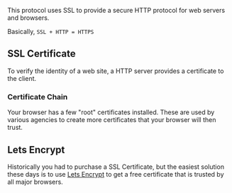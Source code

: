 This protocol uses SSL to provide a secure HTTP protocol for web servers and browsers.

Basically, `SSL + HTTP = HTTPS`

## SSL Certificate

To verify the identity of a web site, a HTTP server provides a certificate to the client.

### Certificate Chain

Your browser has a few "root" certificates installed. These are used by various agencies to create more certificates that your browser will then trust.

## Lets Encrypt

Historically you had to purchase a SSL Certificate, but the easiest solution these days is to use [Lets Encrypt](https://letsencrypt.org/) to get a free certificate that is trusted by all major browsers.
